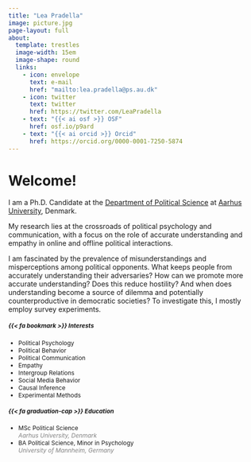 ```yaml
---
title: "Lea Pradella"
image: picture.jpg
page-layout: full
about:
  template: trestles
  image-width: 15em
  image-shape: round
  links:
    - icon: envelope
      text: e-mail
      href: "mailto:lea.pradella@ps.au.dk" 
    - icon: twitter
      text: twitter
      href: https://twitter.com/LeaPradella
    - text: "{{< ai osf >}} OSF"
      href: osf.io/p9ard
    - text: "{{< ai orcid >}} Orcid"
      href: https://orcid.org/0000-0001-7250-5874
---
```


# Welcome!

I am a Ph.D. Candidate at the [Department of Political Science](https://ps.au.dk/en/) at [Aarhus University](https://international.au.dk/), Denmark.

My research lies at the crossroads of political psychology and communication, with a focus on the role of accurate understanding and empathy in online and offline political interactions.

I am fascinated by the prevalence of misunderstandings and misperceptions among political opponents. What keeps people from accurately understanding their adversaries? How can we promote more accurate understanding? Does this reduce hostility? And when does understanding become a source of dilemma and potentially counterproductive in democratic societies? To investigate this, I mostly employ survey experiments.

::: {style="font-size: 85%;"}
::: grid
::: g-col-6
##### {{< fa bookmark >}} Interests

-   Political Psychology
-   Political Behavior
-   Political Communication
-   Empathy
-   Intergroup Relations
-   Social Media Behavior
-   Causal Inference
-   Experimental Methods
:::

::: g-col-6
##### {{< fa graduation-cap >}} Education

-   MSc Political Science\
    [*Aarhus University, Denmark*]{style="color:grey;"}
-   BA Political Science, Minor in Psychology\
    [*University of Mannheim, Germany*]{style="color:grey;"}
:::
:::
:::
